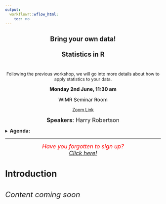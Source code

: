 ```yaml
---
output:
  workflowr::wflow_html:
    toc: no
---
```


<div style="text-align: center">

## **Bring your own data!** <br><br>Statistics in R<br><br>

Following the previous workshop, we will go into more details about how to apply statistics to your data.

<read-time><span style="color:black;"><font size="3">**Monday 2nd June, 11:30 am**</font></span></read-time>

<read-time><span style="color:black;"><font size="3">WIMR Seminar Room</font></span></read-time>

<read-time>[Zoom Link](https://uni-sydney.zoom.us/j/88508688184)</read-time>

<span style="font-size:1.3em">**Speakers**: Harry Robertson</span>

</div>

<details ><summary><font size=3>**Agenda:**</font></summary>
<div style="text-align: left;">

<hr>

- **11:30**: Introduction and demonstration of the tools
- **12:00-12:30**: *Lunch*       
- **12:30 - 2:00**: Self-guided analysis

</div>

</details>
<hr>
<div style="text-align: center">

<span style="font-size:1.3em; color: red;text-align: center">*Have you forgotten to sign up?<br>[Click here!](https://forms.cloud.microsoft/r/cYz7UP91aR)*</span>

</div>

# Introduction

<br><read-time><font size = "5">*Content coming soon*</font></read-time>

